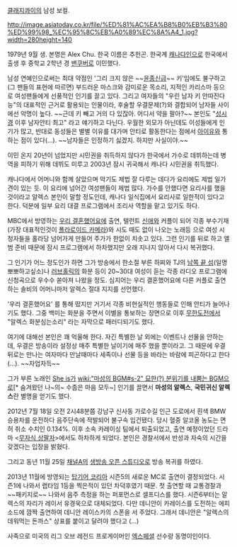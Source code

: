 [[클래지콰이]]의 남성 보컬.

http://image.asiatoday.co.kr/file/%ED%81%AC%EA%B8%B0%EB%B3%80%ED%99%98_%EC%95%8C%EB%A0%89%EC%8A%A4_1.jpg?width=280height=140

1979년 9월 생. 본명은 Alex Chu. 한국 이름은 추헌곤. 한국계 [[캐나다]]인으로 한국에서 출생 후 중학교 2학년 경 [[밴쿠버]]로 이민했다.

남성 연예인으로써는 최대 약점인 '그리 크지 않은 ~~[[윤종신]]급~~ 키'임에도 불구하고 (그 팬들의 표현에 따르면) 부드러운 마스크와 감미로운 목소리, 지적인 카리스마 등으로 여성팬들에게 선풍적인 인기를 끌고 있다. 그리고 여자들의 "우린 남자 키 안따진다능"의 대표적인 근거로 활용되는 인물이라, 후술할 우결문제(?)와 결합되어 남자들 사이에선 악명이 높다. ~~근데 키 빼고 거의 다 있잖아. 어디서 약을 팔아?~~ 본인도 "[[성시경]] 이후 남자안티 최고" 라고 얘기하고 다닌다. 우월한 외모가 아닌데도 이성들에게 인기가 많고, 반대로 동성들은 별별 이유를 대가며 안티로 활동한다는 점에서 [[아이유]]와 통하는 점이 있다(…). ~~남자들은 인정하기 싫겠지. 하지만 사실이야.~~

이민 온지 20년이 넘었지만 시민권을 취득하지 않다가 한국에서 가수로 데뷔하는데 병역을 피하기 위해 데뷔도 미루고 2003년 잠시 귀국해서 캐나다 시민권을 취득했다.

캐나다에서 어머니와 함께 살았으며 악기도 제법 잘 다루는 데다가 요리에도 제법 일가견이 있는 듯. 이 요리에 넘어간 여성팬들이 제법 많다. 가수를 안했다면 요리사를 했을 것이라고 알렉스 본인이 말할 정도인데, 캐나다 일식집에서 요리사로 일한적이 있다고 한다. 덕분에 일부 요리 대결 프로그램에서 조리사 역할을 맡고 있기도 하다.

MBC에서 방영하는 [[우리 결혼했어요]]에 출연, 텔런트 [[신애]]와 커플이 되어 각종 부수기재(가장 대표적인것이 [[폴라로이드 카메라]])와 시도 때도 없이 나오는 노래등 으로 여성 시청자들을 홀라당 넘어가게 만들어 주가가 한없이 치솟고 있다. 그런 인기를 뒤로 하고 앨범 준비 때문에 잠시 프로그램에서 하차했지만 오래 지나지 않아서 다시 복귀했다.

그 인기가 어느 정도인가 하면 그가 방송에서 한소절 부른 하찌와 TJ의 [[남쪽 끝 섬]](일명 뽀뽀하고싶소)나 [[러브홀릭]]의 화분 등이 20~30대 여성이 듣는 각종 라디오 프로그램에 신청곡으로 우수수 쏟아져 나왔을 정도. 심지어는 우리 결혼했어요에 다른 커플로 출연하는 솔비의 어머니마저 알렉스 절대 지지를 선언했다.

'우리 결혼했어요' 를 통해 떴지만 거기서 각종 비현실적인 행동들로 인해 안티가 늘어나기도 했다. 그중 백미는 화분을 주면서 이별을 통보하는 장면으로 이후 [[무한도전]]에서 "알렉스 화분심는소리" 라는 자막으로 패러디되기도 했다.

여기에 대해선 본인은 꽤 억울해 한다. 자긴 특별한 날 외에는 이벤트나 선물을 안하는데, 우결은 방송이라 설정상 매주 특별한 날이기에 매주 했을 뿐이라고. 그 때문에 우결 뒤로는 만나는 여자마다 만날때마다 세족이나 선물 등을 바라는 바람에 피곤하다고 한다(…). ~~자업자득~~

그가 부른 노래인 [[She is]]가 [[wiki:"마성의 BGM#s-2" 묘한(?) 분위기를 내뿜는 BGM]]으로[* 숨겨왔던 나~의~ 수줍은 마음 모두~] 인기를 끌면서 '''마성의 알렉스''', '''국민귀신 알렉스'''란 별명을 얻기도 했다.

2012년 7월 18일 오전 2시48분쯤 강남구 신사동 가로수길 인근 도로에서 흰색 BMW 승용차를 운전하다 음주단속에 적발되어 불구속 입건됐다. 당시 혈중 알코올 농도는 면허 취소 수치인 0.134%. 이후 소속 카레이싱 팀에서 퇴출되었고, 출연 예정이었던 드라마 <[[무자식 상팔자]]>에서도 하차하게 되었다. 본인은 경찰서에서 반성과 자숙의 시간을 갖겠다는 입장을 밝혔다.

그리고 동년 11월 25일 [[채널A]]의 [[생방송 오픈 스튜디오]]로 방송 복귀를 하였다.

2013년 11월에 방영되는 [[탑기어 코리아]] 시즌5의 새로운 MC로 출연이 결정되었다. 시즌1에 나와서 랩타임 1등을 찍은적이 있던 차덕후였기 때문. 첫 출연할 때 교통경찰과 ~~패키지로~~ 나와서 음주 측정을 하는 퍼포먼스로 셀프디스를 했다. 시즌6부터는 알렉스의 자리가 레이서 유경욱으로 대체되었다. 다만 데니안이 카레이스를 도전하는 에피소드에 깜짝 출연하여 데니안 레이스카의 스폰을 서 주었다. 그래서 데니안은 "알렉스의 데워먹는 돈까스" 상표를 붙이고 달려야 했다고 (...) 

사족으로 미국의 리그 오브 레전드 프로게이머인 [[엑스페셜]] 선수랑 동명이인이다.
